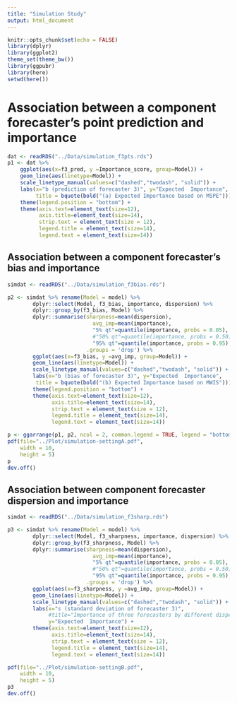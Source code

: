 ```yaml
---
title: "Simulation Study"
output: html_document
---
```


```r
knitr::opts_chunk$set(echo = FALSE)
library(dplyr)
library(ggplot2)
theme_set(theme_bw())
library(ggpubr)
library(here)
setwd(here())
```

# Association between a component forecaster's point prediction and importance 

```r
dat <- readRDS("../Data/simulation_f3pts.rds")
p1 <- dat %>% 
    ggplot(aes(x=f3_pred, y =Importance_score, group=Model)) +
    geom_line(aes(linetype=Model)) +
    scale_linetype_manual(values=c("dashed","twodash", "solid")) +
    labs(x="b (prediction of forecaster 3)", y="Expected  Importance", 
         title = bquote(bold("(a) Expected Importance based on MSPE"))) +
    theme(legend.position = "bottom") + 
    theme(axis.text=element_text(size=12),
          axis.title=element_text(size=14),
          strip.text = element_text(size = 12),
          legend.title = element_text(size=14),
          legend.text = element_text(size=14))
```


## Association between a component forecaster's bias and importance

```r
simdat <- readRDS("../Data/simulation_f3bias.rds")

p2 <- simdat %>% rename(Model = model) %>% 
        dplyr::select(Model, f3_bias, importance, dispersion) %>%
        dplyr::group_by(f3_bias, Model) %>%
        dplyr::summarise(sharpness=mean(dispersion), 
                           avg_imp=mean(importance), 
                           "5% qt"=quantile(importance, probs = 0.05), 
                           #"50% qt"=quantile(importance, probs = 0.50),
                           "95% qt"=quantile(importance, probs = 0.95), 
                         .groups = 'drop') %>% 
        ggplot(aes(x=f3_bias, y =avg_imp, group=Model)) +
        geom_line(aes(linetype=Model)) +
        scale_linetype_manual(values=c("dashed","twodash", "solid")) +
        labs(x="b (bias of forecaster 3)", y="Expected  Importance", 
         title = bquote(bold("(b) Expected Importance based on MWIS"))) +
        theme(legend.position = "bottom") + 
        theme(axis.text=element_text(size=12),
              axis.title=element_text(size=14),
              strip.text = element_text(size = 12),
              legend.title = element_text(size=14),
              legend.text = element_text(size=14))
```


```r
p <- ggarrange(p1, p2, ncol = 2, common.legend = TRUE, legend = "bottom")
pdf(file="../Plot/simulation-settingA.pdf",
    width = 10,
    height = 5)
p
dev.off()
```


## Association between component forecaster dispersion and importance

```r
simdat <- readRDS("../Data/simulation_f3sharp.rds")

p3 <- simdat %>% rename(Model = model) %>%  
        dplyr::select(Model, f3_sharpness, importance, dispersion) %>%
        dplyr::group_by(f3_sharpness, Model) %>%
        dplyr::summarise(sharpness=mean(dispersion), 
                           avg_imp=mean(importance), 
                           "5% qt"=quantile(importance, probs = 0.05), 
                           #"50% qt"=quantile(importance, probs = 0.50),
                           "95% qt"=quantile(importance, probs = 0.95), 
                         .groups = 'drop') %>% 
        ggplot(aes(x=f3_sharpness, y =avg_imp, group=Model)) +
        geom_line(aes(linetype=Model)) +
        scale_linetype_manual(values=c("dashed","twodash", "solid")) +
        labs(x="s (standard deviation of forecaster 3)",
             #title="Importance of three forecasters by different dispersion of forecaster 3", 
             y="Expected  Importance") + 
        theme(axis.text=element_text(size=12),
              axis.title=element_text(size=14),
              strip.text = element_text(size = 12),
              legend.title = element_text(size=14),
              legend.text = element_text(size=14))
```

```r
pdf(file="../Plot/simulation-settingB.pdf",
    width = 10,
    height = 5)
p3
dev.off()
```